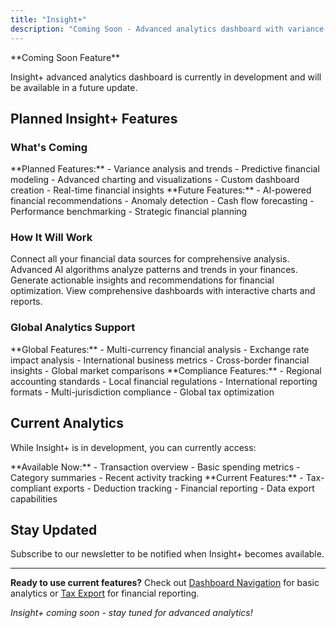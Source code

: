 ```yaml
---
title: "Insight+"
description: "Coming Soon - Advanced analytics dashboard with variance analysis and financial insights"
---
```


<Warning>
**Coming Soon Feature**

Insight+ advanced analytics dashboard is currently in development and will be available in a future update.
</Warning>

## Planned Insight+ Features

### What's Coming

<CardGroup cols={2}>
  <Card title="Advanced Analytics" icon="chart-line">
    **Planned Features:**
    - Variance analysis and trends
    - Predictive financial modeling
    - Advanced charting and visualizations
    - Custom dashboard creation
    - Real-time financial insights
  </Card>
  
  <Card title="Business Intelligence" icon="brain">
    **Future Features:**
    - AI-powered financial recommendations
    - Anomaly detection
    - Cash flow forecasting
    - Performance benchmarking
    - Strategic financial planning
  </Card>
</CardGroup>

### How It Will Work

<Steps>
  <Step title="Data Integration">
    Connect all your financial data sources for comprehensive analysis.
  </Step>
  
  <Step title="AI Analysis">
    Advanced AI algorithms analyze patterns and trends in your finances.
  </Step>
  
  <Step title="Insight Generation">
    Generate actionable insights and recommendations for financial optimization.
  </Step>
  
  <Step title="Dashboard Visualization">
    View comprehensive dashboards with interactive charts and reports.
  </Step>
</Steps>

### Global Analytics Support

<AccordionGroup>
  <Accordion title="Multi-Currency Analytics">
    **Global Features:**
    - Multi-currency financial analysis
    - Exchange rate impact analysis
    - International business metrics
    - Cross-border financial insights
    - Global market comparisons
  </Accordion>
  
  <Accordion title="Regional Financial Standards">
    **Compliance Features:**
    - Regional accounting standards
    - Local financial regulations
    - International reporting formats
    - Multi-jurisdiction compliance
    - Global tax optimization
  </Accordion>
</AccordionGroup>

## Current Analytics

While Insight+ is in development, you can currently access:

<CardGroup cols={2}>
  <Card title="Basic Dashboard" icon="dashboard">
    **Available Now:**
    - Transaction overview
    - Basic spending metrics
    - Category summaries
    - Recent activity tracking
  </Card>
  
  <Card title="Tax Export" icon="file-export">
    **Current Features:**
    - Tax-compliant exports
    - Deduction tracking
    - Financial reporting
    - Data export capabilities
  </Card>
</CardGroup>

## Stay Updated

<Card title="Get Notified" icon="bell" href="https://ai2fin.com/newsletter" horizontal>
Subscribe to our newsletter to be notified when Insight+ becomes available.
</Card>

---

**Ready to use current features?** Check out [Dashboard Navigation](/guides/dashboard-navigation) for basic analytics or [Tax Export](/features/tax-export) for financial reporting.

*Insight+ coming soon - stay tuned for advanced analytics!*
